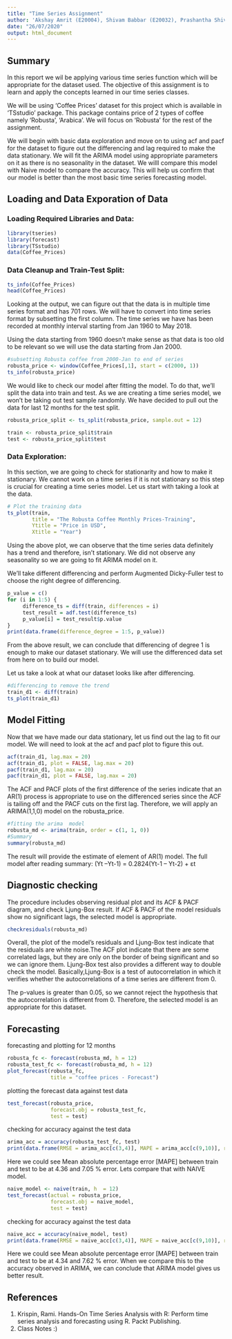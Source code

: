 ```yaml
---
title: "Time Series Assignment"
author: 'Akshay Amrit (E20004), Shivam Babbar (E20032), Prashantha Shivshankarrao (E20022), Shruti Nair (E20033)'
date: "26/07/2020"
output: html_document
---
```


## Summary
In this report we wil be applying various time series function which will be appropriate
for the dataset used. The objective of this assignment is to learn and apply the
concepts learned in our time series classes.

We will be using 'Coffee Prices' dataset for this project which is available in 'TSstudio' 
package. This package contains price of 2 types of coffee namely 'Robusta', 'Arabica'. We
will focus on 'Robusta' for the rest of the assignment. 

We will begin with basic data exploration and move on to using acf and pacf for 
the dataset to figure out the differencing and lag required to make the data stationary.
We will fit the ARIMA model using appropriate parameters on it as there is no 
seasonality in the dataset. We willl compare this model with Naive model to compare 
the accuracy. This will help us confirm that our model is better than the most basic 
time series forecasting model.


## Loading and Data Exporation of Data
### Loading Required Libraries and Data:
```r
library(tseries)
library(forecast)
library(TSstudio)
data(Coffee_Prices)
```

### Data Cleanup and Train-Test Split:
```r
ts_info(Coffee_Prices)
head(Coffee_Prices)
```

Looking at the output, we can figure out that the data is in multiple time series format 
and has 701 rows. We will have to convert into time series format by subsetting the first 
column. The time series we have has been recorded at monthly interval starting from Jan 1960 
to May 2018. 

Using the data starting from 1960 doesn't make sense as that data is too old to be relevant so 
we will use the data starting from Jan 2000.
```r
#subsetting Robusta coffee from 2000-Jan to end of series
robusta_price <- window(Coffee_Prices[,1], start = c(2000, 1))
ts_info(robusta_price)
```

We would like to check our model after fitting the model. To do that, we'll split 
the data into train and test. As we are creating a time series model, we won't be taking 
out test sample randomly. We have decided to pull out the data for last 12 months for the test 
split.
```r
robusta_price_split <- ts_split(robusta_price, sample.out = 12)

train <- robusta_price_split$train
test <- robusta_price_split$test
```

### Data Exploration:
In this section, we are going to check for stationarity and how to make it stationary. 
We cannot work on a time series if it is not stationary so this step is crucial for creating 
a time series model.
Let us start with taking a look at the data.
```r
# Plot the training data
ts_plot(train,
        title = "The Robusta Coffee Monthly Prices-Training",
        Ytitle = "Price in USD",
        Xtitle = "Year") 
```

Using the above plot, we can observe that the time series data definitely has a trend 
and therefore, isn't stationary. We did not observe any seasonality so we are going to fit 
ARIMA model on it. 

We'll take different differencing and perform Augmented Dicky-Fuller test to choose 
the right degree of differencing.
```r
p_value = c()
for (i in 1:5) {
     difference_ts = diff(train, differences = i)
     test_result = adf.test(difference_ts)
     p_value[i] = test_result$p.value
}
print(data.frame(difference_degree = 1:5, p_value))
```
From the above result, we can conclude that differencing of degree 1 is enough to 
make our dataset stationary. We will use the differenced data set from here on to build 
our model.

Let us take a look at what our dataset looks like after differencing.
```r
#differencing to remove the trend
train_d1 <- diff(train)
ts_plot(train_d1)
```

## Model Fitting
Now that we have made our data stationary, let us find out the lag to fit our model. 
We will need to look at the acf and pacf plot to figure this out.
```r
acf(train_d1, lag.max = 20)
acf(train_d1, plot = FALSE, lag.max = 20)
pacf(train_d1, lag.max = 20)
pacf(train_d1, plot = FALSE, lag.max = 20)
```

The ACF and PACF plots of the first difference of the series indicate that an AR(1) 
process is appropriate to use on the differenced series since the ACF is tailing off 
and the PACF cuts on the first lag. Therefore, we will apply an ARIMA(1,1,0) model 
on the robusta_price. 
```r
#fitting the arima  model
robusta_md <- arima(train, order = c(1, 1, 0))
#Summary
summary(robusta_md)
```
The result will provide the estimate of element of AR(1) model. 
The full model after reading summary:
(Yt –Yt-1) = 0.2824(Yt-1 – Yt-2)  + εt

## Diagnostic checking
The procedure includes observing residual plot and its ACF & PACF diagram, and 
check Ljung-Box result. If ACF & PACF of the model residuals show no significant 
lags, the selected model is appropriate.

```r
checkresiduals(robusta_md)
```

Overall, the plot of the model's residuals and Ljung-Box test indicate that the 
residuals are white noise.The ACF plot indicate that there are some correlated lags, 
but they are only on the border of being significant and so we can ignore them.
Ljung-Box test also provides a different way to double check the model. 
Basically,Ljung-Box is a test of autocorrelation in which it verifies whether the 
autocorrelations of a time series are different from 0.

The p-values is greater than 0.05, so we cannot reject the hypothesis that the autocorrelation 
is different from 0. Therefore, the selected model is an appropriate for this dataset.

## Forecasting
forecasting and plotting for 12 months
```r
robusta_fc <- forecast(robusta_md, h = 12)
robusta_test_fc <- forecast(robusta_md, h = 12)
plot_forecast(robusta_fc,
              title = "coffee prices - Forecast")
```

plotting the forecast data against test data

```r
test_forecast(robusta_price, 
              forecast.obj = robusta_test_fc,
              test = test)
```

checking for accuracy against the test data
```r
arima_acc = accuracy(robusta_test_fc, test)
print(data.frame(RMSE = arima_acc[c(3,4)], MAPE = arima_acc[c(9,10)], row.names = c('Training Set', 'Test set')))
```

Here we could see Mean absolute percentage error [MAPE] between train and test to 
be at 4.36 and 7.05 % error. Lets compare that with NAIVE model.
```r
naive_model <- naive(train, h  = 12)
test_forecast(actual = robusta_price,
              forecast.obj = naive_model,
              test = test)
```

checking for accuracy against the test data
```r
naive_acc = accuracy(naive_model, test)
print(data.frame(RMSE = naive_acc[c(3,4)], MAPE = naive_acc[c(9,10)], row.names = c('Training Set', 'Test set')))
```

Here we could see Mean absolute percentage error [MAPE] between train and test to 
be at 4.34 and 7.62 % error. When we compare this to the accuracy observed in ARIMA, 
we can conclude that ARIMA model gives us better result.


## References
1. Krispin, Rami. Hands-On Time Series Analysis with R: Perform time series analysis 
and forecasting using R. Packt Publishing.
2. Class Notes :)